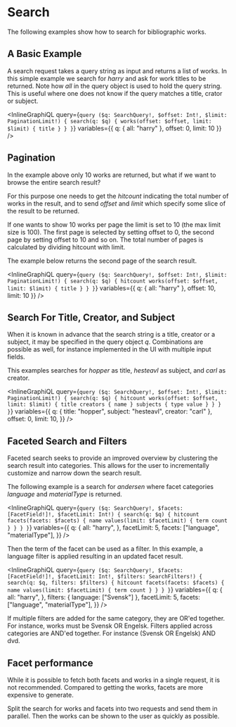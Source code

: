 # Search

The following examples show how to search for bibliographic works.

## A Basic Example

A search request takes a query string as input and returns a list of works.
In this simple example we search for _harry_ and ask for work titles to be returned.
Note how _all_ in the query object is used to hold the query string. This is
useful where one does not know if the query matches a title, crator or subject.

<InlineGraphiQL
  query={`query ($q: SearchQuery!, $offset: Int!, $limit: PaginationLimit!) {
      search(q: $q) {
        works(offset: $offset, limit: $limit) {
          title
        }
      }
    }`}
  variables={{ q: { all: "harry" }, offset: 0, limit: 10 }}
/>

## Pagination

In the example above only 10 works are returned, but what if we want to browse the entire search
result?

For this purpose one needs to get the _hitcount_ indicating the total number of works in the result, and
to send _offset_ and _limit_ which specify some slice of the result to be returned.

If one wants to show 10 works per page the limit is set to 10 (the max limit size is 100). The first
page is selected by setting offset to 0, the second page by setting offset to 10 and so on.
The total number of pages is calculated by dividing hitcount with limit.

The example below returns the second page of the search result.

<InlineGraphiQL
  query={`query ($q: SearchQuery!, $offset: Int!, $limit: PaginationLimit!) {
      search(q: $q) {
        hitcount
        works(offset: $offset, limit: $limit) {
          title
        }
      }
    }`}
  variables={{ q: { all: "harry" }, offset: 10, limit: 10 }}
/>

## Search For Title, Creator, and Subject

When it is known in advance that the search string is a title, creator or a subject,
it may be specified in the query object _q_. Combinations are possible as well, for instance
implemented in the UI with multiple input fields.

This examples searches for _hopper_ as title, _hesteavl_ as subject, and _carl_ as creator.

<InlineGraphiQL
  query={`query ($q: SearchQuery!, $offset: Int!, $limit: PaginationLimit!) {
    search(q: $q) {
      hitcount
      works(offset: $offset, limit: $limit) {
        title
        creators {
          name
        }
        subjects {
          type
          value
        }
      }
    }
  }`}
  variables={{
    q: { title: "hopper", subject: "hesteavl", creator: "carl" },
    offset: 0,
    limit: 10,
  }}
/>

## Faceted Search and Filters

Faceted search seeks to provide an improved overview by clustering the search result into
categories. This allows for the user to incrementally customize and narrow down the search result.

The following example is a search for _andersen_ where facet categories _language_ and _materialType_
is returned.

<InlineGraphiQL
  query={`query ($q: SearchQuery!, $facets: [FacetField!]!, $facetLimit: Int!) {
      search(q: $q) {
        hitcount
        facets(facets: $facets) {
          name
          values(limit: $facetLimit) {
            term
            count
          }
        }
      }
    }`}
  variables={{
    q: {
      all: "harry",
    },
    facetLimit: 5,
    facets: ["language", "materialType"],
  }}
/>

Then the term of the facet can be used as a filter. In this example, a language filter
is applied resulting in an updated facet result.

<InlineGraphiQL
  query={`query ($q: SearchQuery!, $facets: [FacetField!]!, $facetLimit: Int!, $filters: SearchFilters!) {
      search(q: $q, filters: $filters) {
        hitcount
        facets(facets: $facets) {
          name
          values(limit: $facetLimit) {
            term
            count
          }
        }
      }
    }`}
  variables={{
    q: {
      all: "harry",
    },
    filters: { language: ["Svensk"] },
    facetLimit: 5,
    facets: ["language", "materialType"],
  }}
/>

If multiple filters are added for the same category, they are OR'ed together.
For instance, works must be Svensk OR Engelsk. Filters applied across categories
are AND'ed together. For instance (Svensk OR Engelsk) AND dvd.

## Facet performance

While it is possible to fetch both facets and works in a single request, it is not recommended.
Compared to getting the works, facets are more expensive to generate.

Split the search for works and facets into two requests and send them in parallel. Then the works
can be shown to the user as quickly as possible.
